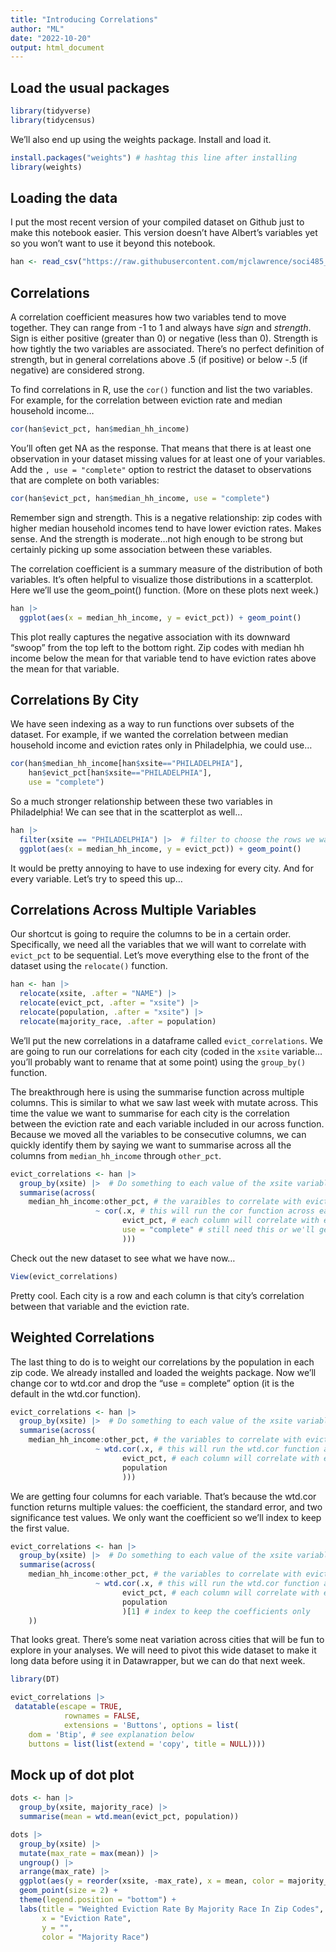 ```yaml
---
title: "Introducing Correlations"
author: "ML"
date: "2022-10-20"
output: html_document
---
```


## Load the usual packages

```r
library(tidyverse)
library(tidycensus)
```

We'll also end up using the weights package. Install and load it.

```r
install.packages("weights") # hashtag this line after installing
library(weights)
```

## Loading the data

I put the most recent version of your compiled dataset on Github just to make this notebook easier. This version doesn't have Albert's variables yet so you won't want to use it beyond this notebook.

```r
han <- read_csv("https://raw.githubusercontent.com/mjclawrence/soci485_f22/master/data/han_v1.csv")
```

## Correlations

A correlation coefficient measures how two variables tend to move together. They can range from -1 to 1 and always have *sign* and *strength*. Sign is either positive (greater than 0) or negative (less than 0). Strength is how tightly the two variables are associated. There's no perfect definition of strength, but in general correlations above .5 (if positive) or below -.5 (if negative) are considered strong.

To find correlations in R, use the `cor()` function and list the two variables. For example, for the correlation between eviction rate and median household income...

```r
cor(han$evict_pct, han$median_hh_income)
```

You'll often get NA as the response. That means that there is at least one observation in your dataset missing values for at least one of your variables. Add the `, use = "complete"` option to restrict the dataset to observations that are complete on both variables:

```r
cor(han$evict_pct, han$median_hh_income, use = "complete")
```

Remember sign and strength. This is a negative relationship: zip codes with higher median household incomes tend to have lower eviction rates. Makes sense. And the strength is moderate...not high enough to be strong but certainly picking up some association between these variables.

The correlation coefficient is a summary measure of the distribution of both variables. It's often helpful to visualize those distributions in a scatterplot. Here we'll use the geom_point() function. (More on these plots next week.)

```r
han |> 
  ggplot(aes(x = median_hh_income, y = evict_pct)) + geom_point()
```

This plot really captures the negative association with its downward "swoop" from the top left to the bottom right. Zip codes with median hh income below the mean for that variable tend to have eviction rates above the mean for that variable.


## Correlations By City

We have seen indexing as a way to run functions over subsets of the dataset. For example, if we wanted the correlation between median household income and eviction rates only in Philadelphia, we could use...

```r
cor(han$median_hh_income[han$xsite=="PHILADELPHIA"],
    han$evict_pct[han$xsite=="PHILADELPHIA"],
    use = "complete")
```

So a much stronger relationship between these two variables in Philadelphia! We can see that in the scatterplot as well...

```r
han |> 
  filter(xsite == "PHILADELPHIA") |>  # filter to choose the rows we want
  ggplot(aes(x = median_hh_income, y = evict_pct)) + geom_point()
```

It would be pretty annoying to have to use indexing for every city. And for every variable. Let's try to speed this up...

## Correlations Across Multiple Variables

Our shortcut is going to require the columns to be in a certain order. Specifically, we need all the variables that we will want to correlate with `evict_pct` to be sequential. Let's move everything else to the front of the dataset using the `relocate()` function.

```r
han <- han |> 
  relocate(xsite, .after = "NAME") |> 
  relocate(evict_pct, .after = "xsite") |> 
  relocate(population, .after = "xsite") |> 
  relocate(majority_race, .after = population)
```

We'll put the new correlations in a dataframe called `evict_correlations`. We are going to run our correlations for each city (coded in the `xsite` variable...you'll probably want to rename that at some point) using the `group_by()` function.

The breakthrough here is using the summarise function across multiple columns. This is similar to what we saw last week with mutate across. This time the value we want to summarise for each city is the correlation between the eviction rate and each variable included in our across function. Because we moved all the variables to be consecutive columns, we can quickly identify them by saying we want to summarise across all the columns from `median_hh_income` through `other_pct`.

```r
evict_correlations <- han |> 
  group_by(xsite) |>  # Do something to each value of the xsite variable 
  summarise(across(
    median_hh_income:other_pct, # the varaibles to correlate with eviction
                   ~ cor(.x, # this will run the cor function across each column we identified
                         evict_pct, # each column will correlate with evict_pct
                         use = "complete" # still need this or we'll get NAs!
                         )))
```

Check out the new dataset to see what we have now...

```r
View(evict_correlations)
```

Pretty cool. Each city is a row and each column is that city's correlation between that variable and the eviction rate.

## Weighted Correlations

The last thing to do is to weight our correlations by the population in each zip code. We already installed and loaded the weights package. Now we'll change cor to wtd.cor and drop the "use = complete" option (it is the default in the wtd.cor function).

```r
evict_correlations <- han |> 
  group_by(xsite) |>  # Do something to each value of the xsite variable 
  summarise(across(
    median_hh_income:other_pct, # the variables to correlate with eviction
                   ~ wtd.cor(.x, # this will run the wtd.cor function across each column
                         evict_pct, # each column will correlate with evict_pct
                         population
                         )))
```

We are getting four columns for each variable. That's because the wtd.cor function returns multiple values: the coefficient, the standard error, and two significance test values. We only want the coefficient so we'll index to keep the first value.

```r
evict_correlations <- han |> 
  group_by(xsite) |>  # Do something to each value of the xsite variable 
  summarise(across(
    median_hh_income:other_pct, # the variables to correlate with eviction
                   ~ wtd.cor(.x, # this will run the wtd.cor function across each column
                         evict_pct, # each column will correlate with evict_pct
                         population
                         )[1] # index to keep the coefficients only
    ))
```

That looks great. There's some neat variation across cities that will be fun to explore in your analyses. We will need to pivot this wide dataset to make it long data before using it in Datawrapper, but we can do that next week.

```r
library(DT)

evict_correlations |> 
 datatable(escape = TRUE,
            rownames = FALSE,
            extensions = 'Buttons', options = list(
    dom = 'Btip', # see explanation below
    buttons = list(list(extend = 'copy', title = NULL))))
```


## Mock up of dot plot

```r
dots <- han |> 
  group_by(xsite, majority_race) |> 
  summarise(mean = wtd.mean(evict_pct, population))
```

```r
dots |> 
  group_by(xsite) |> 
  mutate(max_rate = max(mean)) |> 
  ungroup() |> 
  arrange(max_rate) |> 
  ggplot(aes(y = reorder(xsite, -max_rate), x = mean, color = majority_race)) +
  geom_point(size = 2) + 
  theme(legend.position = "bottom") + 
  labs(title = "Weighted Eviction Rate By Majority Race In Zip Codes",
       x = "Eviction Rate", 
       y = "", 
       color = "Majority Race")
```